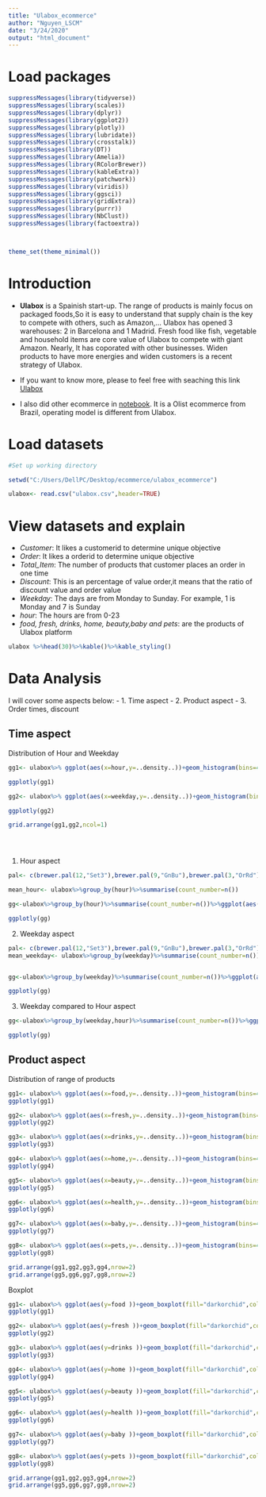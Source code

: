 ---
title: "Ulabox_ecommerce"
author: "Nguyen_LSCM"
date: "3/24/2020"
output: "html_document"
---


# Load packages

```{r, warning=FALSE, message=FALSE, echo=FALSE}

suppressMessages(library(tidyverse))
suppressMessages(library(scales))
suppressMessages(library(dplyr))
suppressMessages(library(ggplot2))
suppressMessages(library(plotly))
suppressMessages(library(lubridate))
suppressMessages(library(crosstalk))
suppressMessages(library(DT))
suppressMessages(library(Amelia))
suppressMessages(library(RColorBrewer))
suppressMessages(library(kableExtra))
suppressMessages(library(patchwork))
suppressMessages(library(viridis))
suppressMessages(library(ggsci))
suppressMessages(library(gridExtra))
suppressMessages(library(purrr))
suppressMessages(library(NbClust))
suppressMessages(library(factoextra))



theme_set(theme_minimal())

```

# Introduction 

- **Ulabox** is a Spainish start-up. The range of products is mainly focus on packaged foods,So it is easy to understand that supply chain is the key to compete with others, such as Amazon,...
Ulabox has opened 3 warehouses: 2  in Barcelona and 1 Madrid. Fresh food like fish, vegetable and household items are core value of Ulabox to compete with giant Amazon. Nearly, It has coporated with other businesses. Widen products to have more energies and widen customers is a recent strategy of Ulabox.

- If you want to know more, please to feel free with seaching this link [Ulabox](https://businesslogisticsupf.wordpress.com/2016/11/26/fresh-the-ulabox-and-comprea-weapon-to-stop-amazon/)

- I also did other ecommerce in [notebook](https://www.kaggle.com/mybesttry/sc-in-ecommerce-quick-look). It is a Olist ecommerce from Brazil, operating model is different from Ulabox.


# Load datasets


```{r, warning=FALSE,message=FALSE, echo=FALSE}

#Set up working directory

setwd("C:/Users/DellPC/Desktop/ecommerce/ulabox_ecommerce")

ulabox<- read.csv("ulabox.csv",header=TRUE)

```


# View datasets and explain


- *Customer*: It likes a customerid to determine unique objective
- *Order*: It likes a orderid to determine unique objective
- *Total_Item*: The number of products that customer places an order in one time
- *Discount*: This is an percentage of value order,it means that the ratio of discount value and order value
- *Weekday*: The days are from Monday to Sunday. For example, 1 is Monday and 7 is Sunday
- *hour*: The hours are from 0-23
- *food, fresh, drinks, home, beauty,baby and pets*: are the products of Ulabox platform


```{r, warning=FALSE,message=FALSE, echo=FALSE,fig.align="center"}

ulabox %>%head(30)%>%kable()%>%kable_styling()

```

# Data Analysis {.tabset .tabset-fade .tabset-pills}

I will cover some aspects below:
- 1. Time aspect
- 2. Product aspect
- 3. Order times, discount 

## Time aspect

Distribution of Hour and Weekday

```{r, warning=FALSE, message=FALSE, echo=FALSE}

gg1<- ulabox%>% ggplot(aes(x=hour,y=..density..))+geom_histogram(bins=40,fill="darkorchid",color="white")+geom_density(fill="green",color="red",alpha=0.6,lwd=1)+xlab("Hour")+ylab("Density")+labs(title="Distribution of Hour")+scale_x_continuous(breaks = 2*c(1:12))

ggplotly(gg1)

gg2<- ulabox%>% ggplot(aes(x=weekday,y=..density..))+geom_histogram(bins=40,fill="darkred",color="white")+geom_density(fill="green",color="red",alpha=0.6,lwd=1)+xlab("Weekday")+ylab("Density")+labs(title="Distribution of Weekday")+scale_x_continuous(breaks = c(1:7))

ggplotly(gg2)

grid.arrange(gg1,gg2,ncol=1)





```

1. Hour aspect

```{r, warning=FALSE, message=FALSE, echo=FALSE}



pal<- c(brewer.pal(12,"Set3"),brewer.pal(9,"GnBu"),brewer.pal(3,"OrRd"))

mean_hour<- ulabox%>%group_by(hour)%>%summarise(count_number=n())

gg<-ulabox%>%group_by(hour)%>%summarise(count_number=n())%>%ggplot(aes(x=fct_reorder(factor(hour),desc(count_number)),y=count_number))+geom_col(aes(fill=factor(hour)))+scale_fill_manual(values = pal)+coord_flip()+xlab("Hour")+ylab("Frequency_Count")+labs("The frequency in each hour of a day")+expand_limits(y=0)+geom_hline(yintercept = mean(mean_hour$count_number),color="red")+theme(legend.title = element_blank())

ggplotly(gg)

```

2. Weekday aspect

```{r, warning=FALSE, message=FALSE, echo=FALSE}

pal<- c(brewer.pal(12,"Set3"),brewer.pal(9,"GnBu"),brewer.pal(3,"OrRd"))
mean_weekday<- ulabox%>%group_by(weekday)%>%summarise(count_number=n())


gg<-ulabox%>%group_by(weekday)%>%summarise(count_number=n())%>%ggplot(aes(x=fct_reorder(factor(weekday),desc(count_number)),y=count_number))+geom_col(aes(fill=factor(weekday)))+coord_flip()+xlab("Weekday")+ylab("Frequency_Count")+labs("The frequency in each weekday of a week")+expand_limits(y=0)+theme(legend.title = element_blank())+geom_hline(yintercept = mean(mean_weekday$count_number),color="red")+ggsci::scale_fill_tron()

ggplotly(gg)

```

3. Weekday compared to Hour aspect

```{r, warning=FALSE, message=FALSE, echo=FALSE}



gg<-ulabox%>%group_by(weekday,hour)%>%summarise(count_number=n())%>%ggplot(aes(x=weekday,y=hour))+geom_tile(aes(fill=count_number))+scale_fill_viridis(discrete = FALSE,option="D")+theme(legend.title = element_blank())+xlab("Weekday")+ylab("Hour")+labs(title="The Density of Hour versus Weekday")+scale_x_continuous(breaks = c(1:7))+scale_y_continuous(breaks=3*c(1:8))

ggplotly(gg)

```

## Product aspect

Distribution of range of products

```{r, warning=FALSE, message=FALSE, echo=FALSE}

gg1<- ulabox%>% ggplot(aes(x=food,y=..density..))+geom_histogram(bins=40,fill="darkorchid",color="white")+geom_density(fill="green",color="red",alpha=0.6,lwd=1)+xlab("Food")+ylab("Density")+labs(title="Distribution of Food")
ggplotly(gg1)

gg2<- ulabox%>% ggplot(aes(x=fresh,y=..density..))+geom_histogram(bins=40,fill="darkorchid",color="white")+geom_density(fill="green",color="red",alpha=0.6,lwd=1)+xlab("fresh")+ylab("Density")+labs(title="Distribution of Fresh")
ggplotly(gg2)

gg3<- ulabox%>% ggplot(aes(x=drinks,y=..density..))+geom_histogram(bins=40,fill="darkorchid",color="white")+geom_density(fill="green",color="red",alpha=0.6,lwd=1)+xlab("drinks")+ylab("Density")+labs(title="Distribution of drinks")
ggplotly(gg3)

gg4<- ulabox%>% ggplot(aes(x=home,y=..density..))+geom_histogram(bins=40,fill="darkorchid",color="white")+geom_density(fill="green",color="red",alpha=0.6,lwd=1)+xlab("home")+ylab("Density")+labs(title="Distribution of home")
ggplotly(gg4)

gg5<- ulabox%>% ggplot(aes(x=beauty,y=..density..))+geom_histogram(bins=40,fill="darkorchid",color="white")+geom_density(fill="green",color="red",alpha=0.6,lwd=1)+xlab("beauty")+ylab("Density")+labs(title="Distribution of beauty")
ggplotly(gg5)

gg6<- ulabox%>% ggplot(aes(x=health,y=..density..))+geom_histogram(bins=40,fill="darkorchid",color="white")+geom_density(fill="green",color="red",alpha=0.6,lwd=1)+xlab("health")+ylab("Density")+labs(title="Distribution of health")
ggplotly(gg6)

gg7<- ulabox%>% ggplot(aes(x=baby,y=..density..))+geom_histogram(bins=40,fill="darkorchid",color="white")+geom_density(fill="green",color="red",alpha=0.6,lwd=1)+xlab("baby")+ylab("Density")+labs(title="Distribution of baby")
ggplotly(gg7)

gg8<- ulabox%>% ggplot(aes(x=pets,y=..density..))+geom_histogram(bins=40,fill="darkorchid",color="white")+geom_density(fill="green",color="red",alpha=0.6,lwd=1)+xlab("pets")+ylab("Density")+labs(title="Distribution of pets")
ggplotly(gg8)

grid.arrange(gg1,gg2,gg3,gg4,nrow=2)
grid.arrange(gg5,gg6,gg7,gg8,nrow=2)

```

Boxplot

```{r, warning=FALSE, message=FALSE, echo=FALSE}

gg1<- ulabox%>% ggplot(aes(y=food ))+geom_boxplot(fill="darkorchid",color="white")+xlab("Food") +labs(title="Boxplot of Food")
ggplotly(gg1)

gg2<- ulabox%>% ggplot(aes(y=fresh ))+geom_boxplot(fill="darkorchid",color="white")+xlab("fresh") +labs(title="Boxplot of Fresh")
ggplotly(gg2)

gg3<- ulabox%>% ggplot(aes(y=drinks ))+geom_boxplot(fill="darkorchid",color="white")+xlab("drinks") +labs(title="Boxplot of drinks")
ggplotly(gg3)

gg4<- ulabox%>% ggplot(aes(y=home ))+geom_boxplot(fill="darkorchid",color="white")+xlab("home") +labs(title="Boxplot of home")
ggplotly(gg4)

gg5<- ulabox%>% ggplot(aes(y=beauty ))+geom_boxplot(fill="darkorchid",color="white")+xlab("beauty") +labs(title="Boxplot of beauty")
ggplotly(gg5)

gg6<- ulabox%>% ggplot(aes(y=health ))+geom_boxplot(fill="darkorchid",color="white")+labs(title="Boxplot of health")
ggplotly(gg6)

gg7<- ulabox%>% ggplot(aes(y=baby ))+geom_boxplot(fill="darkorchid",color="white")+xlab("baby") +labs(title="Boxplot of baby")
ggplotly(gg7)

gg8<- ulabox%>% ggplot(aes(y=pets ))+geom_boxplot(fill="darkorchid",color="white")+xlab("pets") +labs(title="Boxplot of pets")
ggplotly(gg8)

grid.arrange(gg1,gg2,gg3,gg4,nrow=2)
grid.arrange(gg5,gg6,gg7,gg8,nrow=2)

```




